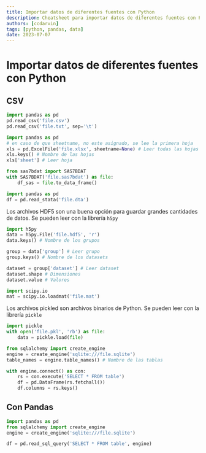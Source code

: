 ```yaml
---
title: Importar datos de diferentes fuentes con Python
description: Cheatsheet para importar datos de diferentes fuentes con Python
authors: [ccdarvin]
tags: [python, pandas, data]
date: 2023-07-07
---
```


# Importar datos de diferentes fuentes con Python


<CheatSheet header="Flat files">

## CSV

```python
import pandas as pd
pd.read_csv('file.csv')
pd.read_csv('file.txt', sep='\t')
```

</CheatSheet>

<CheatSheet header="Excel">

```python
import pandas as pd
# en caso de que sheetname, no este asignado, se lee la primera hoja
xls = pd.ExcelFile('file.xlsx', sheetname=None) # Leer todas las hojas
xls.keys() # Nombre de las hojas
xls['sheet'] # Leer hoja
```

</CheatSheet>

<CheatSheet header="SAS">

```python
from sas7bdat import SAS7BDAT
with SAS7BDAT('file.sas7bdat') as file:
    df_sas = file.to_data_frame()
```
</CheatSheet>

<CheatSheet header="Stata">

```python
import pandas as pd
df = pd.read_stata('file.dta')
```

</CheatSheet>

<CheatSheet header="HDF5">

Los archivos HDF5 son una buena opción para guardar grandes cantidades de datos. Se pueden leer con la librería `h5py`

```python
import h5py
data = h5py.File('file.hdf5', 'r')
data.keys() # Nombre de los grupos

group = data['group'] # Leer grupo
group.keys() # Nombre de los datasets

dataset = group['dataset'] # Leer dataset
dataset.shape # Dimensiones
dataset.value # Valores
```

</CheatSheet>

<CheatSheet header="Matlab">

```python
import scipy.io
mat = scipy.io.loadmat('file.mat')
```

</CheatSheet>

<CheatSheet header="Pickled files">

Los archivos pickled son archivos binarios de Python. Se pueden leer con la librería `pickle`

```python
import pickle
with open('file.pkl', 'rb') as file:
    data = pickle.load(file)
```

</CheatSheet>

<CheatSheet header="SQL">

```python
from sqlalchemy import create_engine
engine = create_engine('sqlite:///file.sqlite')
table_names = engine.table_names() # Nombre de las tablas

with engine.connect() as con:
    rs = con.execute('SELECT * FROM table')
    df = pd.DataFrame(rs.fetchall())
    df.columns = rs.keys()
```
## Con Pandas

```python
import pandas as pd
from sqlalchemy import create_engine
engine = create_engine('sqlite:///file.sqlite')

df = pd.read_sql_query('SELECT * FROM table', engine)
```
</CheatSheet>


